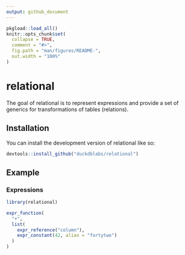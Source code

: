 ```yaml
---
output: github_document
---
```


<!-- README.md is generated from README.Rmd. Please edit that file -->

```r
pkgload::load_all()
knitr::opts_chunk$set(
  collapse = TRUE,
  comment = "#>",
  fig.path = "man/figures/README-",
  out.width = "100%"
)
```

# relational

<!-- badges: start -->
<!-- badges: end -->

The goal of relational is to represent expressions and provide a set of generics for transformations of tables (relations).

## Installation

You can install the development version of relational like so:

``` r
devtools::install_github("duckdblabs/relational")
```

## Example

### Expressions

```r
library(relational)

expr_function(
  "+", 
  list(
    expr_reference("column"),
    expr_constant(42, alias = "fortytwo")
  )
)
```
